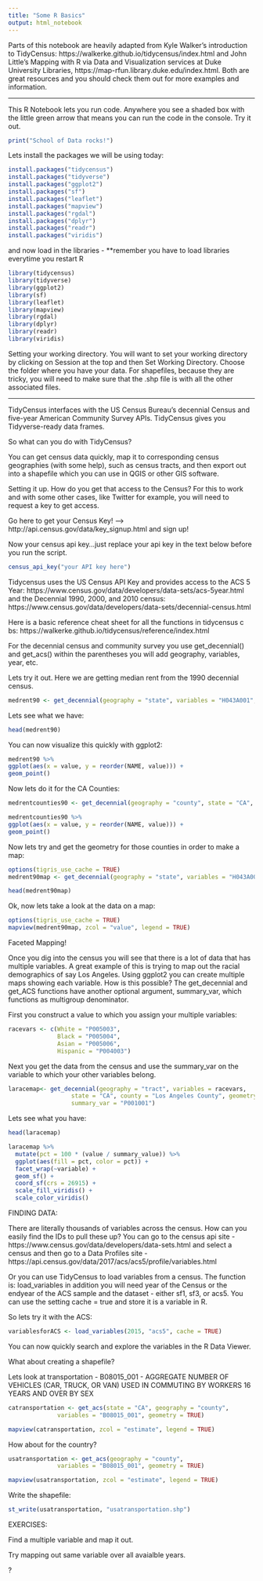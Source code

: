 ```yaml
---
title: "Some R Basics"
output: html_notebook
---
```


Parts of this notebook are heavily adapted from Kyle Walker's introduction to TidyCensus:
https://walkerke.github.io/tidycensus/index.html and John Little's Mapping with R via Data and Visualization services at Duke University Libraries, https://map-rfun.library.duke.edu/index.html. Both are great resources and you should check them out for more examples and information.

----------

This R Notebook lets you run code. Anywhere you see a shaded box with the little green arrow that means you can run the code in the console. Try it out.


```r
print("School of Data rocks!")

```

Lets install the packages we will be using today:
```r
install.packages("tidycensus")
install.packages("tidyverse")
install.packages("ggplot2")
install.packages("sf")
install.packages("leaflet")
install.packages("mapview")
install.packages("rgdal")
install.packages("dplyr")
install.packages("readr")
install.packages("viridis")

```

and now load in the libraries - **remember you have to load libraries everytime you restart R

```r
library(tidycensus)
library(tidyverse)
library(ggplot2)
library(sf)
library(leaflet)
library(mapview)
library(rgdal)
library(dplyr)
library(readr)
library(viridis)
```


Setting your working directory. You will want to set your working directory by clicking on Session at the top and then Set Working Directory. Choose the folder where you have your data. For shapefiles, because they are tricky, you will need to make sure that the .shp file is with all the other associated files.

----------------

TidyCensus interfaces with the US Census Bureau's decennial Census and five-year American Community Survey APIs. TidyCensus gives you Tidyverse-ready data frames.

So what can you do with TidyCensus?

You can get census data quickly, map it to corresponding census geographies (with some help), such as census tracts, and then export out into a shapefile which you can use in QGIS or other GIS software.

Setting it up. How do you get that access to the Census? For this to work and with some other cases, like Twitter for example, you will need to request a key to get access.

Go here to get your Census Key! --> http://api.census.gov/data/key_signup.html
and sign up!

Now your census api key...just replace  your api key in the text below before you run the script.

```r
census_api_key("your API key here")

```


Tidycensus uses the US Census API Key and provides access to the ACS 5 Year: https://www.census.gov/data/developers/data-sets/acs-5year.html
and the Decennial 1990, 2000, and 2010 census:
https://www.census.gov/data/developers/data-sets/decennial-census.html

Here is a basic reference cheat sheet for all the functions in tidycensus                                     c bs:
https://walkerke.github.io/tidycensus/reference/index.html

For the decennial census and community survey you use 
get_decennial()
and
get_acs()
within the parentheses you will add geography, variables, year, etc.

Lets try it out. Here we are getting median rent from the 1990 decennial census.

```r
medrent90 <- get_decennial(geography = "state", variables = "H043A001", year = 1990)
```

Lets see what we have:

```r
head(medrent90)
```

You can now visualize this quickly with ggplot2:


```r
medrent90 %>%
ggplot(aes(x = value, y = reorder(NAME, value))) +
geom_point()
```

Now lets do it for the CA Counties:
```r
medrentcounties90 <- get_decennial(geography = "county", state = "CA", variables = "H043A001", year = 1990)
```
```r
medrentcounties90 %>%
ggplot(aes(x = value, y = reorder(NAME, value))) +
geom_point()
```

Now lets try and get the geometry for those counties in order to make a map:

```r
options(tigris_use_cache = TRUE)
medrent90map <- get_decennial(geography = "state", variables = "H043A001", year = 1990, geometry = TRUE)

```

```r
head(medrent90map)
```

Ok, now lets take a look at the data on a map:

```r
options(tigris_use_cache = TRUE)
mapview(medrent90map, zcol = "value", legend = TRUE)
```


Faceted Mapping!

Once you dig into the census you will see that there is a lot of data that has multiple variables. A great example of this is trying to map out the racial demographics of say Los Angeles. Using ggplot2 you can create multiple maps showing each variable. How is this possible? The get_decennial and get_ACS functions have another optional argument, summary_var, which functions as multigroup denominator.  

First you construct a value to which you assign your multiple variables:

```r
racevars <- c(White = "P005003", 
              Black = "P005004", 
              Asian = "P005006", 
              Hispanic = "P004003")
```
Next you get the data from the census and use the summary_var on the variable to which your other variables belong. 
```r
laracemap<- get_decennial(geography = "tract", variables = racevars, 
                  state = "CA", county = "Los Angeles County", geometry = TRUE,
                  summary_var = "P001001") 
```
Lets see what you have:
```r
head(laracemap)
```
```r
laracemap %>%
  mutate(pct = 100 * (value / summary_value)) %>%
  ggplot(aes(fill = pct, color = pct)) +
  facet_wrap(~variable) +
  geom_sf() +
  coord_sf(crs = 26915) + 
  scale_fill_viridis() +
  scale_color_viridis()
```

FINDING DATA:

There are literally thousands of variables across the census. How can you easily find the IDs to pull these up? You can go to the census api site - https://www.census.gov/data/developers/data-sets.html and select a census and then go to a Data Profiles site - https://api.census.gov/data/2017/acs/acs5/profile/variables.html

Or you can use TidyCensus to load variables from a census. The function is:
load_variables
in addition you will need year of the Census or the endyear of the ACS sample and the dataset - either sf1, sf3, or acs5. You can use the setting cache = true and store it is a variable in R.

So lets try it with the ACS:

```r
variablesforACS <- load_variables(2015, "acs5", cache = TRUE)
```

You can now quickly search and explore the variables in the R Data Viewer.


What about creating a shapefile?

Lets look at transportation - B08015_001 - AGGREGATE NUMBER OF VEHICLES (CAR, TRUCK, OR VAN) USED IN COMMUTING BY WORKERS 16 YEARS AND OVER BY SEX

```r
catransportation <- get_acs(state = "CA", geography = "county", 
              variables = "B08015_001", geometry = TRUE)
```

```r
mapview(catransportation, zcol = "estimate", legend = TRUE)
```

How about for the country?

```r
usatransportation <- get_acs(geography = "county", 
              variables = "B08015_001", geometry = TRUE)
```
```r
mapview(usatransportation, zcol = "estimate", legend = TRUE)
```

Write the shapefile:

```r
st_write(usatransportation, "usatransportation.shp")
```




EXERCISES:

Find a multiple variable and map it out.

Try mapping out same variable over all avaialble years.

?


               




